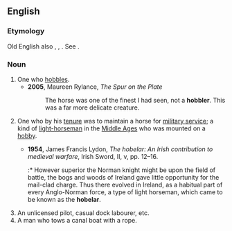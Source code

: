 ==English==

===Etymology===
Old English also {{m|ang|hobeler}}, {{etyl|fro|en}} {{m|fro|hobelier}}, {{etyl|la|en}} {{attention|la}} {{m|la|hobellarius}}. See {{m|en|hobby||a horse}}.

===Noun===
{{en-noun}}

# One who [[hobble]]s.
#* '''2005''', Maureen Rylance, ''The Spur on the Plate''
#*: The horse was one of the finest I had seen, not a '''hobbler'''. This was a far more delicate creature.
# {{lb|en|UK|historical}} One who by his [[tenure]] was to maintain a horse for [[military service]]; a kind of [[light-horseman]] in the [[Middle Ages]] who was mounted on a [[hobby]].
#* '''1954''', James Francis Lydon, ''The hobelar: An Irish contribution to medieval warfare'', Irish Sword, II, v, pp.&nbsp;12–16.
#*:* However superior the Norman knight might be upon the field of battle, the bogs and woods of Ireland gave little opportunity for the mail-clad charge. Thus there evolved in Ireland, as a habitual part of every Anglo-Norman force, a type of light horseman, which came to be known as the '''hobelar'''.
#: {{rfquotek|en|Hallam}}
#: {{rfquotek|en|Sir J. Davies}}
# An unlicensed pilot, casual dock labourer, etc.
# A man who tows a canal boat with a rope.